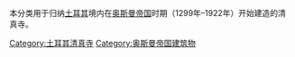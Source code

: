 本分类用于归纳[[土耳其|土耳其]]境内在[[奥斯曼帝国|奥斯曼帝国]]时期（1299年–1922年）开始建造的清真寺。

[[Category:土耳其清真寺|Category:土耳其清真寺]]
[[Category:奥斯曼帝国建筑物|Category:奥斯曼帝国建筑物]]